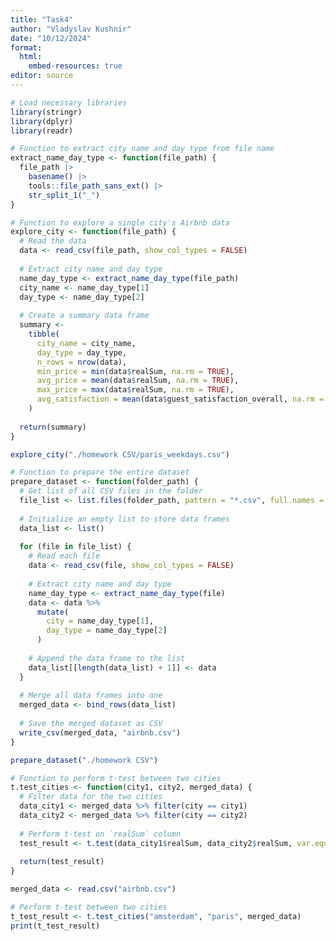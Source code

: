 ---
title: "Task4"
author: "Vladyslav Kushnir"
date: "10/12/2024"
format:
  html:
    embed-resources: true
editor: source
---

```{r}
# Load necessary libraries
library(stringr)
library(dplyr)
library(readr)
```

```{r}
# Function to extract city name and day type from file name
extract_name_day_type <- function(file_path) {
  file_path |> 
    basename() |>
    tools::file_path_sans_ext() |> 
    str_split_1("_")
}
```

```{r}
# Function to explore a single city's Airbnb data
explore_city <- function(file_path) {
  # Read the data
  data <- read_csv(file_path, show_col_types = FALSE)
  
  # Extract city name and day type
  name_day_type <- extract_name_day_type(file_path)
  city_name <- name_day_type[1]
  day_type <- name_day_type[2]
  
  # Create a summary data frame
  summary <-
    tibble(
      city_name = city_name,
      day_type = day_type,
      n_rows = nrow(data),
      min_price = min(data$realSum, na.rm = TRUE),
      avg_price = mean(data$realSum, na.rm = TRUE),
      max_price = max(data$realSum, na.rm = TRUE),
      avg_satisfaction = mean(data$guest_satisfaction_overall, na.rm = TRUE)
    )
  
  return(summary)
}

explore_city("./homework CSV/paris_weekdays.csv")
```

```{r}
# Function to prepare the entire dataset
prepare_dataset <- function(folder_path) {
  # Get list of all CSV files in the folder
  file_list <- list.files(folder_path, pattern = "*.csv", full.names = TRUE)
  
  # Initialize an empty list to store data frames
  data_list <- list()
  
  for (file in file_list) {
    # Read each file
    data <- read_csv(file, show_col_types = FALSE)
    
    # Extract city name and day type
    name_day_type <- extract_name_day_type(file)
    data <- data %>%
      mutate(
        city = name_day_type[1],
        day_type = name_day_type[2]
      )
    
    # Append the data frame to the list
    data_list[[length(data_list) + 1]] <- data
  }
  
  # Merge all data frames into one
  merged_data <- bind_rows(data_list)
  
  # Save the merged dataset as CSV
  write_csv(merged_data, "airbnb.csv")
}

prepare_dataset("./homework CSV")
```

```{r}
# Function to perform t-test between two cities
t.test_cities <- function(city1, city2, merged_data) {
  # Filter data for the two cities
  data_city1 <- merged_data %>% filter(city == city1)
  data_city2 <- merged_data %>% filter(city == city2)
  
  # Perform t-test on `realSum` column
  test_result <- t.test(data_city1$realSum, data_city2$realSum, var.equal = FALSE)
  
  return(test_result)
}

merged_data <- read.csv("airbnb.csv")

# Perform t-test between two cities
t_test_result <- t.test_cities("amsterdam", "paris", merged_data)
print(t_test_result)

```


